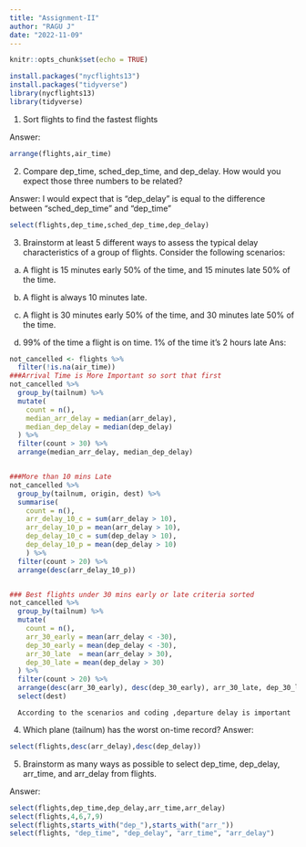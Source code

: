 ---
title: "Assignment-II"
author: "RAGU J"
date: "2022-11-09"
---

```{r setup, include=FALSE}
knitr::opts_chunk$set(echo = TRUE)

```


```{r}
install.packages("nycflights13")
install.packages("tidyverse")
library(nycflights13)
library(tidyverse)

```
1.	Sort flights to find the fastest flights

Answer:
```{r}
arrange(flights,air_time)
```

2.	Compare dep_time, sched_dep_time, and dep_delay. How would you expect those three numbers to be related?


Answer:
 I would expect that is "dep_delay" is equal to the difference between "sched_dep_time" and "dep_time"


```{r}
select(flights,dep_time,sched_dep_time,dep_delay)
```

3.	Brainstorm at least 5 different ways to assess the typical delay characteristics of a group of flights. Consider the following scenarios:


  a.	A flight is 15 minutes early 50% of the time, and 15 minutes late 50% of the time.

  b.	A flight is always 10 minutes late.


  c.	A flight is 30 minutes early 50% of the time, and 30 minutes late 50% of the time.

  d.	99% of the time a flight is on time. 1% of the time it’s 2 hours late
Ans:
```{r}

not_cancelled <- flights %>%
  filter(!is.na(air_time))
###Arrival Time is More Important so sort that first
not_cancelled %>%
  group_by(tailnum) %>%
  mutate(
    count = n(),
    median_arr_delay = median(arr_delay),
    median_dep_delay = median(dep_delay)
  ) %>%
  filter(count > 30) %>%
  arrange(median_arr_delay, median_dep_delay)


###More than 10 mins Late
not_cancelled %>%
  group_by(tailnum, origin, dest) %>%
  summarise(
    count = n(),
    arr_delay_10_c = sum(arr_delay > 10),  
    arr_delay_10_p = mean(arr_delay > 10),  
    dep_delay_10_c = sum(dep_delay > 10),
    dep_delay_10_p = mean(dep_delay > 10)  
    ) %>%
  filter(count > 20) %>%
  arrange(desc(arr_delay_10_p))


### Best flights under 30 mins early or late criteria sorted 
not_cancelled %>%
  group_by(tailnum) %>%
  mutate(
    count = n(),
    arr_30_early = mean(arr_delay < -30),
    dep_30_early = mean(dep_delay < -30),
    arr_30_late  = mean(arr_delay > 30),
    dep_30_late = mean(dep_delay > 30)
  ) %>%
  filter(count > 20) %>%
  arrange(desc(arr_30_early), desc(dep_30_early), arr_30_late, dep_30_late) %>%
  select(dest)
```
      According to the scenarios and coding ,departure delay is important



4.	Which plane (tailnum) has the worst on-time record?
Answer:
```{r}
select(flights,desc(arr_delay),desc(dep_delay))
```



5.	Brainstorm as many ways as possible to select dep_time, dep_delay, arr_time, and arr_delay from flights.

Answer:
```{r}
select(flights,dep_time,dep_delay,arr_time,arr_delay)
select(flights,4,6,7,9)
select(flights,starts_with("dep_"),starts_with("arr_"))
select(flights, "dep_time", "dep_delay", "arr_time", "arr_delay")



```

